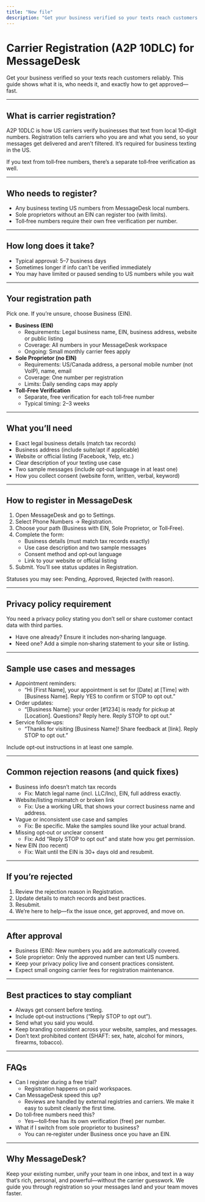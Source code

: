 ```yaml
---
title: "New file"
description: "Get your business verified so your texts reach customers reliably. This guide shows what it is, who needs it, and exactly how to get approved—fast.tion of your new file."
---
```


# Carrier Registration (A2P 10DLC) for MessageDesk

Get your business verified so your texts reach customers reliably. This guide shows what it is, who needs it, and exactly how to get approved—fast.

---

## What is carrier registration?

A2P 10DLC is how US carriers verify businesses that text from local 10‑digit numbers. Registration tells carriers who you are and what you send, so your messages get delivered and aren’t filtered. It’s required for business texting in the US.

If you text from toll‑free numbers, there’s a separate toll‑free verification as well.

---

## Who needs to register?

- Any business texting US numbers from MessageDesk local numbers.
- Sole proprietors without an EIN can register too (with limits).
- Toll‑free numbers require their own free verification per number.

---

## How long does it take?

- Typical approval: 5–7 business days
- Sometimes longer if info can’t be verified immediately
- You may have limited or paused sending to US numbers while you wait

---

## Your registration path

Pick one. If you’re unsure, choose Business (EIN).

- **Business (EIN)**
  - Requirements: Legal business name, EIN, business address, website or public listing
  - Coverage: All numbers in your MessageDesk workspace
  - Ongoing: Small monthly carrier fees apply
- **Sole Proprietor (no EIN)**
  - Requirements: US/Canada address, a personal mobile number (not VoIP), name, email
  - Coverage: One number per registration
  - Limits: Daily sending caps may apply
- **Toll‑Free Verification**
  - Separate, free verification for each toll‑free number
  - Typical timing: 2–3 weeks

---

## What you’ll need

- Exact legal business details (match tax records)
- Business address (include suite/apt if applicable)
- Website or official listing (Facebook, Yelp, etc.)
- Clear description of your texting use case
- Two sample messages (include opt‑out language in at least one)
- How you collect consent (website form, written, verbal, keyword)

---

## How to register in MessageDesk

1. Open MessageDesk and go to Settings.
2. Select Phone Numbers → Registration.
3. Choose your path (Business with EIN, Sole Proprietor, or Toll‑Free).
4. Complete the form:
   - Business details (must match tax records exactly)
   - Use case description and two sample messages
   - Consent method and opt‑out language
   - Link to your website or official listing
5. Submit. You’ll see status updates in Registration.

Statuses you may see: Pending, Approved, Rejected (with reason).

---

## Privacy policy requirement

You need a privacy policy stating you don’t sell or share customer contact data with third parties.

- Have one already? Ensure it includes non‑sharing language.
- Need one? Add a simple non‑sharing statement to your site or listing.

---

## Sample use cases and messages

- Appointment reminders:
  - “Hi [First Name], your appointment is set for [Date] at [Time] with [Business Name]. Reply YES to confirm or STOP to opt out.”
- Order updates:
  - “[Business Name]: your order [#1234] is ready for pickup at [Location]. Questions? Reply here. Reply STOP to opt out.”
- Service follow‑ups:
  - “Thanks for visiting [Business Name]\! Share feedback at [link]. Reply STOP to opt out.”

Include opt‑out instructions in at least one sample.

---

## Common rejection reasons (and quick fixes)

- Business info doesn’t match tax records
  - Fix: Match legal name (incl. LLC/Inc), EIN, full address exactly.
- Website/listing mismatch or broken link
  - Fix: Use a working URL that shows your correct business name and address.
- Vague or inconsistent use case and samples
  - Fix: Be specific. Make the samples sound like your actual brand.
- Missing opt‑out or unclear consent
  - Fix: Add “Reply STOP to opt out” and state how you get permission.
- New EIN (too recent)
  - Fix: Wait until the EIN is 30\+ days old and resubmit.

---

## If you’re rejected

1. Review the rejection reason in Registration.
2. Update details to match records and best practices.
3. Resubmit.
4. We’re here to help—fix the issue once, get approved, and move on.

---

## After approval

- Business (EIN): New numbers you add are automatically covered.
- Sole proprietor: Only the approved number can text US numbers.
- Keep your privacy policy live and consent practices consistent.
- Expect small ongoing carrier fees for registration maintenance.

---

## Best practices to stay compliant

- Always get consent before texting.
- Include opt‑out instructions (“Reply STOP to opt out”).
- Send what you said you would.
- Keep branding consistent across your website, samples, and messages.
- Don’t text prohibited content (SHAFT: sex, hate, alcohol for minors, firearms, tobacco).

---

## FAQs

- Can I register during a free trial?
  - Registration happens on paid workspaces.
- Can MessageDesk speed this up?
  - Reviews are handled by external registries and carriers. We make it easy to submit cleanly the first time.
- Do toll‑free numbers need this?
  - Yes—toll‑free has its own verification (free) per number.
- What if I switch from sole proprietor to business?
  - You can re‑register under Business once you have an EIN.

---

## Why MessageDesk?

Keep your existing number, unify your team in one inbox, and text in a way that’s rich, personal, and powerful—without the carrier guesswork. We guide you through registration so your messages land and your team moves faster.